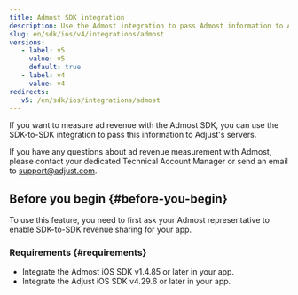 ```yaml
---
title: Admost SDK integration
description: Use the Admost integration to pass Admost information to Adjust's servers.
slug: en/sdk/ios/v4/integrations/admost
versions:
   - label: v5
     value: v5
     default: true
   - label: v4
     value: v4
redirects:
   v5: /en/sdk/ios/integrations/admost
---
```


If you want to measure ad revenue with the Admost SDK, you can use the SDK-to-SDK integration to pass this information to Adjust's servers.

<Callout type="note">

If you have any questions about ad revenue measurement with Admost, please contact your dedicated Technical Account Manager or send an email to support@adjust.com.

</Callout>

## Before you begin {#before-you-begin}

To use this feature, you need to first ask your Admost representative to enable SDK-to-SDK revenue sharing for your app.

### Requirements {#requirements}

- Integrate the Admost iOS SDK v1.4.85 or later in your app.
- Integrate the Adjust iOS SDK v4.29.6 or later in your app.
